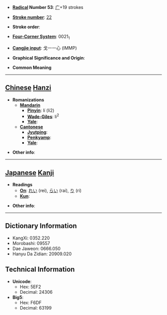 * '''[[Wiktionary:Chinese radical index| Radical]] Number 53''': [[Wiktionary:Chinese radical index 广|广]]+19 strokes

* '''[[Wiktionary:Chinese total strokes index|Stroke number]]''': [[Wiktionary:Chinese total strokes index 22|22]]

* '''Stroke order''': 

* '''[[Wiktionary:Chinese four corner index|Four-Corner System]]''': 0021<sub>1</sub>

* '''[[Wiktionary:Chinese Cangjie index|Cangjie input]]''': 戈一一心 (IMMP)

* '''Graphical Significance and Origin''': 

* '''Common Meaning'''

----

== [[Chinese]] [[Hanzi]] ==

* '''Romanizations'''
** '''[[Mandarin]]'''
*** '''[[Pinyin]]''': lí (li2)
*** '''[[Wade-Giles]]''': li<sup>2</sup>
*** '''[[Yale]]''': 
** '''[[Cantonese]]'''
*** '''[[Jyutping]]''':
*** '''[[Penkyamp]]''': 
*** '''[[Yale]]''': 

* '''Other info''': 

----

== [[Japanese]] [[Kanji]] ==

* '''Readings'''
** '''[[On]]''': [[れい]] (rei), [[らい]] (rai), [[り]] (ri)
** '''[[Kun]]''': 

* '''Other info''':  

----

== Dictionary Information ==

* KangXi: 0352.220
* Morobashi: 09557
* Dae Jaweon: 0666.050
* Hanyu Da Zidian: 20909.020

== Technical Information ==

* '''Unicode''':
** Hex: 5EF2
** Decimal: 24306
* '''Big5''':
** Hex: F6DF
** Decimal: 63199